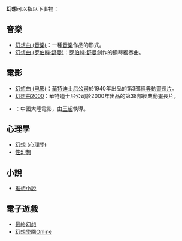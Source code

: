 '''幻想'''可以指以下事物：
== 音樂 ==
* [[幻想曲_(音樂)|幻想曲 (音樂)]]：一種[[音樂|音樂]]作品的形式。
* [[幻想曲_(罗伯特·舒曼)|幻想曲 (罗伯特·舒曼)]]：[[罗伯特·舒曼|罗伯特·舒曼]]創作的鋼琴獨奏曲。

== 電影 ==
* [[幻想曲_(电影)|幻想曲 (电影)]]：[[華特迪士尼公司|華特迪士尼公司]]於1940年出品的第3部[[經典動畫長片|經典動畫長片]]。
* [[幻想曲2000|幻想曲2000]]：華特迪士尼公司於2000年出品的第38部經典動畫長片。
* {{le|幻想曲 (2014年电影)|Fantasia (2014 film)|幻想曲}}：中國大陸電影，由[[王超_(導演)|王超]]執導。

== 心理學 ==
* [[幻想_(心理學)|幻想 (心理學)]]
* [[性幻想|性幻想]]

== 小說 ==
* [[推想小說|推想小說]]

== 電子遊戲 ==
* [[最終幻想|最終幻想]]
* [[幻想學園Online|幻想學園Online]]

{{disambig|Cat=二字作品消歧义}}